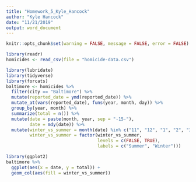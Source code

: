 ```yaml
---
title: "Homework_5_Kyle_Hancock"
author: "Kyle Hancock"
date: "11/21/2019"
output: word_document
---
```


```r
knitr::opts_chunk$set(warning = FALSE, message = FALSE, error = FALSE)
```

``` r
library(readr)
homicides <- read_csv(file = "homicide-data.csv")
```

```r
library(lubridate)
library(tidyverse)
library(forcats)
baltimore <- homicides %>% 
  filter(city == "Baltimore") %>% 
  mutate(reported_date = ymd(reported_date)) %>% 
  mutate_at(vars(reported_date), funs(year, month, day)) %>% 
  group_by(year, month) %>% 
  summarize(total = n()) %>% 
  mutate(date = paste(month, year, sep = "-15-"),
         date = mdy(date)) %>% 
  mutate(winter_vs_summer = month(date) %in% c("11", "12", "1", "2", "3", "4"), 
         winter_vs_summer = factor(winter_vs_summer,
                                   levels = c(FALSE, TRUE),
                                   labels = c("Summer", "Winter")))
```

```r
library(ggplot2)
baltimore %>% 
  ggplot(aes(x = date, y = total)) +
  geom_col(aes(fill = winter_vs_summer))
```